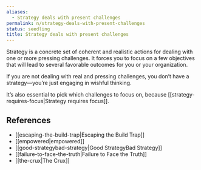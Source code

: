 ```yaml
---
aliases:
  - Strategy deals with present challenges
permalink: n/strategy-deals-with-present-challenges
status: seedling
title: Strategy deals with present challenges
---
```

Strategy is a concrete set of coherent and realistic actions for dealing with one or more pressing challenges. It forces you to focus on a few objectives that will lead to several favorable outcomes for you or your organization.

If you are not dealing with real and pressing challenges, you don’t have a strategy—you’re just engaging in wishful thinking.

It’s also essential to pick which challenges to focus on, because [[strategy-requires-focus|Strategy requires focus]].

## References

- [[escaping-the-build-trap|Escaping the Build Trap]]
- [[empowered|empowered]]
- [[good-strategybad-strategy|Good StrategyBad Strategy]]
- [[failure-to-face-the-truth|Failure to Face the Truth]]
- [[the-crux|The Crux]]
